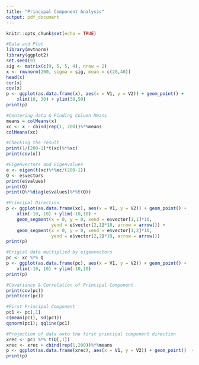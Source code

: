 ```yaml
---
title: "Principal Component Analysis"
output: pdf_document
---
```


```r
knitr::opts_chunk$set(echo = TRUE)
```


```r
#Data and Plot
library(mvtnorm)
library(ggplot2)
set.seed(9)
sig <- matrix(c(9, 5, 5, 4), nrow = 2)
x <- rmvnorm(200, sigma = sig, mean = c(20,40))
head(x)
cor(x)
cov(x)
p <- ggplot(as.data.frame(x), aes(x = V1, y = V2)) + geom_point() + 
    xlim(10, 30) + ylim(30,50)
print(p)

#Centering data & Finding Column Means
means = colMeans(x)
xc <- x - cbind(rep(1, 200))%*%means
colMeans(xc)

#Checking the result
print(1/(200-1)*t(xc)%*%xc)
print(cov(x))

#Eigenvectors and Eigenvalues
e <- eigen(t(xc)%*%xc/(200-1))
Q <- e$vectors
print(e$values)
print(Q)
print(Q%*%diag(e$values)%*%t(Q))

#Principal Direction
p <- ggplot(as.data.frame(xc), aes(x = V1, y = V2)) + geom_point() + 
    xlim(-10, 10) + ylim(-10,10) + 
    geom_segment(x = 0, y = 0, xend = e$vector[1,1]*10, 
                 yend = e$vector[2,1]*10, arrow = arrow()) +
    geom_segment(x = 0, y = 0, xend = e$vector[1,2]*10, 
                 yend = e$vector[2,2]*10, arrow = arrow()) 
print(p)

#Origial data multiplied by eigenvectors
pc <- xc %*% Q
p <- ggplot(as.data.frame(pc), aes(x = V1, y = V2)) + geom_point() + 
    xlim(-10, 10) + ylim(-10,10) 
print(p)

#Covariance & Correlation of Principal Component
print(cov(pc))
print(cor(pc))

#First Principal Component
pc1 <- pc[,1]
c(mean(pc1), sd(pc1))
qqnorm(pc1); qqline(pc1)

#Projection of data onto the first principal component direction
xrec <- pc1 %*% t(Q[,1])
xrec <- xrec + cbind(rep(1,200))%*%means
p <- ggplot(as.data.frame(xrec), aes(x = V1, y = V2)) + geom_point()  + xlim(10, 30) + ylim(30,50)
print(p)
```